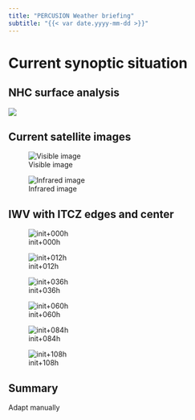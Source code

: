```yaml
---
title: "PERCUSION Weather briefing"
subtitle: "{{< var date.yyyy-mm-dd >}}"
---
```


# Current synoptic situation
## NHC surface analysis
![]({{< var plots.external.nhc_surface_analysis_atlantic >}})

## Current satellite images
::: {layout-ncol=2}
![Visible image]({{< var plots.external.current_satellite_image_vis >}})

![Infrared image]({{< var plots.external.current_satellite_image_ir >}})
:::

## IWV with ITCZ edges and center
::: {layout-nrow=2}
![init+000h]({{< var plots.internal.IWV_ITCZ_edges.initplus000h >}})

![init+012h]({{< var plots.internal.IWV_ITCZ_edges.initplus012h >}})

![init+036h]({{< var plots.internal.IWV_ITCZ_edges.initplus036h >}})

![init+060h]({{< var plots.internal.IWV_ITCZ_edges.initplus060h >}})

![init+084h]({{< var plots.internal.IWV_ITCZ_edges.initplus084h >}})

![init+108h]({{< var plots.internal.IWV_ITCZ_edges.initplus108h >}})
:::

## Summary
Adapt manually